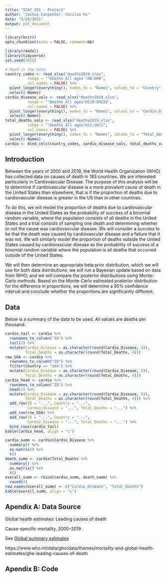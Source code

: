 ```yaml
---
title: "STAT 251 - Project"
author: "Joshua Carpenter, Cecilia Fu"
date: "3/24/2021"
output: pdf_document
---
```


```r
library(knitr)
opts_chunk$set(echo = FALSE, comment=NA)

library(readxl)
library(tidyverse)
set.seed(3812)
```

```r
# Read in the data
country_codes <- read_xlsx("deaths2019.xlsx",
          range = "'Deaths All ages'!H8:GH8",
          col_names = FALSE) %>%
  pivot_longer(everything(), names_to = "Names", values_to = "Country") %>%
  select(-Names)
cardio_disease_vals <- read_xlsx("deaths2019.xlsx",
          range = "'Deaths All ages!H128:GH128",
          col_names = FALSE) %>%
  pivot_longer(everything(), names_to = "Names", values_to = "Cardio_Disease") %>%
  select(-Names)
total_deaths_vals <- read_xlsx("deaths2019.xlsx",
          range = "'Deaths All ages!H11:GH11",
          col_names = FALSE) %>%
  pivot_longer(everything(), names_to = "Names", values_to = "Total_Deaths") %>%
  select(-Names)
cardio <- bind_cols(country_codes, cardio_disease_vals, total_deaths_vals)
```

## Introduction
Between the years of 2000 and 2019, the World Health Organization (WHO) has collected data on causes of death in 183 countries. We are interested particularly in Cardiovascular Disease. The purpose of this analysis will be to determine if cardiovascular disease is a more prevalent cause of death in the United States than elsewhere, that is if the proportion of deaths due to cardiovascular disease is greater in the US than in other countries.

To do this, we will model the proportion of deaths due to cardiovascular disease in the United States as the probability of success of a binomial random variable, where the population consists of all deaths in the United States and a trial consists of sampling one death and determining whether or not the cause was cardiovascular disease. We will consider a success to be that the death was caused by cardiovascular disease and a failure that it was not. We will similarly model the proportion of deaths outside the United States caused by cardiovascular disease as the probability of success of a binomial random variable where the population is all deaths that occurred outside of the United States.

We will then determine an appropriate beta prior distribution, which we will use for both data distributions; we will run a Bayesian update based on data from WHO; and we will compare the posterior distributions using Monte-Carlo methods. Based on the Monte-Carlo estimated posterior distribution for the difference in proportions, we will determine a 95% confidence interval and conclude whether the proportions are significantly different.

## Data

Below is a summary of the data to be used. All values are deaths per thousand.

```r
cardio_tail <- cardio %>%
  rownames_to_column("ID") %>%
  tail(2) %>%
  mutate(Cardio_Disease = as.character(round(Cardio_Disease, 4)),
         Total_Deaths = as.character(round(Total_Deaths, 4)))
row_USA <- cardio %>%
  rownames_to_column("ID") %>%
  filter(Country == "USA") %>%
  mutate(Cardio_Disease = as.character(round(Cardio_Disease, 5)),
         Total_Deaths = as.character(round(Total_Deaths, 4)))
cardio_head <- cardio %>%
  rownames_to_column("ID") %>%
  head(3) %>%
  mutate(Cardio_Disease = as.character(round(Cardio_Disease, 5)),
         Total_Deaths = as.character(round(Total_Deaths, 4))) %>%
  add_row(ID = "...", Country = "...",
          Cardio_Disease = "...", Total_Deaths = "...") %>%
  add_row(row_USA) %>%
  add_row(ID = "...", Country = "...",
          Cardio_Disease = "...", Total_Deaths = "...") %>%
  bind_rows(cardio_tail)
kable(cardio_head, align = "c")

cardio_summ <- cardio$Cardio_Disease %>%
  summary() %>%
  as.matrix() %>%
  t()
death_summ <- cardio$Total_Deaths %>%
  summary() %>%
  as.matrix() %>%
  t()
overall_summ <- rbind(cardio_summ, death_summ) %>%
  round(4)
row.names(overall_summ) <- c("Cardio_Disease", "Total_Deaths")
kable(overall_summ, align = "c")
```

\newpage
## Apendix A: Data Source
Global health estimates: Leading causes of death

Cause-specific mortality, 2000–2019

See [Global summary estimates](https://www.who.int/docs/default-source/gho-documents/global-health-estimates/ghe2019_cod_global_2000_20194e572f53-509f-4578-b01e-6370c65d9fc5.xlsx?sfvrsn=eaf8ca5_7)

https://www.who.int/data/gho/data/themes/mortality-and-global-health-estimates/ghe-leading-causes-of-death

## Apendix B: Code
```r
```
